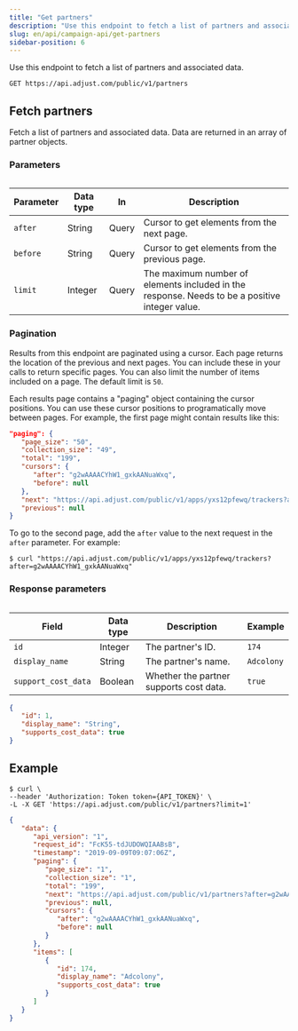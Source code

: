 ```yaml
---
title: "Get partners"
description: "Use this endpoint to fetch a list of partners and associated data."
slug: en/api/campaign-api/get-partners
sidebar-position: 6
---
```


Use this endpoint to fetch a list of partners and associated data.

```http title="Endpoint" "/partners"
GET https://api.adjust.com/public/v1/partners
```

## Fetch partners

Fetch a list of partners and associated data. Data are returned in an array of partner objects.

### Parameters

<Table>

| Parameter | Data type | In    | Description                                                                                    |
| --------- | --------- | ----- | ---------------------------------------------------------------------------------------------- |
| `after`   | String    | Query | Cursor to get elements from the next page.                                                     |
| `before`  | String    | Query | Cursor to get elements from the previous page.                                                 |
| `limit`   | Integer   | Query | The maximum number of elements included in the response. Needs to be a positive integer value. |

</Table>

### Pagination

Results from this endpoint are paginated using a cursor. Each page returns the location of the previous and next pages. You can include these in your calls to return specific pages. You can also limit the number of items included on a page. The default limit is `50`.

Each results page contains a "paging" object containing the cursor positions. You can use these cursor positions to programatically move between pages. For example, the first page might contain results like this:

```json title="Pagination example"
"paging": {
   "page_size": "50",
   "collection_size": "49",
   "total": "199",
   "cursors": {
      "after": "g2wAAAACYhW1_gxkAANuaWxq",
      "before": null
   },
   "next": "https://api.adjust.com/public/v1/apps/yxs12pfewq/trackers?after=g2wAAAACYhW1_gxkAANuaWxq&limit=50",
   "previous": null
}
```

To go to the second page, add the `after` value to the next request in the `after` parameter. For example:

```console title="cURL" "after=g2wAAAACYhW1_gxkAANuaWxq"
$ curl "https://api.adjust.com/public/v1/apps/yxs12pfewq/trackers?after=g2wAAAACYhW1_gxkAANuaWxq"
```

### Response parameters

<Table>

| Field               | Data type | Description                             | Example    |
| ------------------- | --------- | --------------------------------------- | ---------- |
| `id`                | Integer   | The partner's ID.                       | `174`      |
| `display_name`      | String    | The partner's name.                     | `Adcolony` |
| `support_cost_data` | Boolean   | Whether the partner supports cost data. | `true`     |

</Table>

```json title="Response format"
{
   "id": 1,
   "display_name": "String",
   "supports_cost_data": true
}
```

## Example

```console title="cURL"
$ curl \
--header 'Authorization: Token token={API_TOKEN}' \
-L -X GET 'https://api.adjust.com/public/v1/partners?limit=1'
```

```json title="Success response"
{
   "data": {
      "api_version": "1",
      "request_id": "FcK55-tdJUDOWQIAABsB",
      "timestamp": "2019-09-09T09:07:06Z",
      "paging": {
         "page_size": "1",
         "collection_size": "1",
         "total": "199",
         "next": "https://api.adjust.com/public/v1/partners?after=g2wAAAACYhW1_gxkAANuaWxq&limit=1",
         "previous": null,
         "cursors": {
            "after": "g2wAAAACYhW1_gxkAANuaWxq",
            "before": null
         }
      },
      "items": [
         {
            "id": 174,
            "display_name": "Adcolony",
            "supports_cost_data": true
         }
      ]
   }
}
```
